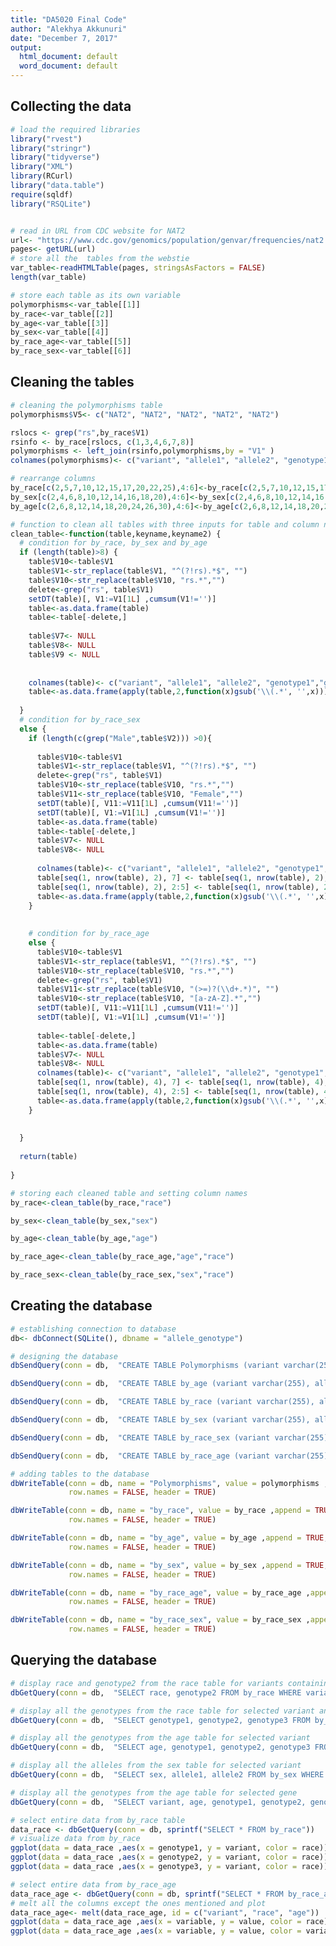 ---
title: "DA5020 Final Code"
author: "Alekhya Akkunuri"
date: "December 7, 2017"
output:
  html_document: default
  word_document: default
---

## Collecting the data

```{r}

# load the required libraries
library("rvest")
library("stringr")
library("tidyverse")
library("XML")
library(RCurl)
library("data.table")
require(sqldf)
library("RSQLite")


# read in URL from CDC website for NAT2
url<- "https://www.cdc.gov/genomics/population/genvar/frequencies/nat2.htm"
pages<- getURL(url)
# store all the  tables from the webstie
var_table<-readHTMLTable(pages, stringsAsFactors = FALSE)
length(var_table)

# store each table as its own variable
polymorphisms<-var_table[[1]]
by_race<-var_table[[2]]
by_age<-var_table[[3]]
by_sex<-var_table[[4]]
by_race_age<-var_table[[5]]
by_race_sex<-var_table[[6]]

```

## Cleaning the tables

```{r}
# cleaning the polymorphisms table
polymorphisms$V5<- c("NAT2", "NAT2", "NAT2", "NAT2", "NAT2") 

rslocs <- grep("rs",by_race$V1)
rsinfo <- by_race[rslocs, c(1,3,4,6,7,8)]
polymorphisms <- left_join(rsinfo,polymorphisms,by = "V1" )
colnames(polymorphisms)<- c("variant", "allele1", "allele2", "genotype1","genotype2", "genotype3","nucleotide_change", "amino_acid_change", "genotyping_method", "gene")

# rearrange columns 
by_race[c(2,5,7,10,12,15,17,20,22,25),4:6]<-by_race[c(2,5,7,10,12,15,17,20,22,25),5:7]
by_sex[c(2,4,6,8,10,12,14,16,18,20),4:6]<-by_sex[c(2,4,6,8,10,12,14,16,18,20),5:7]
by_age[c(2,6,8,12,14,18,20,24,26,30),4:6]<-by_age[c(2,6,8,12,14,18,20,24,26,30),5:7]

# function to clean all tables with three inputs for table and column names
clean_table<-function(table,keyname,keyname2) {
  # condition for by_race, by_sex and by_age   
  if (length(table)>8) {
    table$V10<-table$V1
    table$V1<-str_replace(table$V1, "^(?!rs).*$", "")
    table$V10<-str_replace(table$V10, "rs.*","")
    delete<-grep("rs", table$V1)
    setDT(table)[, V1:=V1[1L] ,cumsum(V1!='')]
    table<-as.data.frame(table)
    table<-table[-delete,]
    
    table$V7<- NULL
    table$V8<- NULL
    table$V9 <- NULL
    
    
    colnames(table)<- c("variant", "allele1", "allele2", "genotype1","genotype2", "genotype3", keyname) 
    table<-as.data.frame(apply(table,2,function(x)gsub('\\(.*', '',x)))
    
  }
  # condition for by_race_sex  
  else {
    if (length(c(grep("Male",table$V2))) >0){
      
      table$V10<-table$V1
      table$V1<-str_replace(table$V1, "^(?!rs).*$", "")
      delete<-grep("rs", table$V1)
      table$V10<-str_replace(table$V10, "rs.*","")
      table$V11<-str_replace(table$V10, "Female","")
      setDT(table)[, V11:=V11[1L] ,cumsum(V11!='')]
      setDT(table)[, V1:=V1[1L] ,cumsum(V1!='')]
      table<-as.data.frame(table)
      table<-table[-delete,]
      table$V7<- NULL
      table$V8<- NULL
      
      colnames(table)<- c("variant", "allele1", "allele2", "genotype1","genotype2", "genotype3", keyname,keyname2)
      table[seq(1, nrow(table), 2), 7] <- table[seq(1, nrow(table), 2), 2]
      table[seq(1, nrow(table), 2), 2:5] <- table[seq(1, nrow(table), 2), 3:6]
      table<-as.data.frame(apply(table,2,function(x)gsub('\\(.*', '',x)))
    }
    
    
    # condition for by_race_age   
    else {
      table$V10<-table$V1
      table$V1<-str_replace(table$V1, "^(?!rs).*$", "")
      table$V10<-str_replace(table$V10, "rs.*","")
      delete<-grep("rs", table$V1)
      table$V11<-str_replace(table$V10, "(>=)?(\\d+.*)", "")
      table$V10<-str_replace(table$V10, "[a-zA-Z].*","")
      setDT(table)[, V11:=V11[1L] ,cumsum(V11!='')]
      setDT(table)[, V1:=V1[1L] ,cumsum(V1!='')]
      
      table<-table[-delete,]
      table<-as.data.frame(table)
      table$V7<- NULL
      table$V8<- NULL
      colnames(table)<- c("variant", "allele1", "allele2", "genotype1","genotype2", "genotype3", keyname,keyname2)
      table[seq(1, nrow(table), 4), 7] <- table[seq(1, nrow(table), 4), 2]
      table[seq(1, nrow(table), 4), 2:5] <- table[seq(1, nrow(table), 4), 3:6]
      table<-as.data.frame(apply(table,2,function(x)gsub('\\(.*', '',x)))
    }
    
    
  }
  
  return(table)
  
}

# storing each cleaned table and setting column names
by_race<-clean_table(by_race,"race")

by_sex<-clean_table(by_sex,"sex")

by_age<-clean_table(by_age,"age")

by_race_age<-clean_table(by_race_age,"age","race")

by_race_sex<-clean_table(by_race_sex,"sex","race")


```

## Creating the database

```{r}

# establishing connection to database
db<- dbConnect(SQLite(), dbname = "allele_genotype")

# designing the database
dbSendQuery(conn = db,  "CREATE TABLE Polymorphisms (variant varchar(255), allele1 varchar(255), allele2 varchar(255), genotype1 varchar(255), genotype2 varchar(255), genotype3 varchar(255), nucleotide_change varchar(255), amino_acid_change varchar(255), genotyping_method varchar(255), gene varchar(255), PRIMARY KEY (variant));")

dbSendQuery(conn = db,  "CREATE TABLE by_age (variant varchar(255), allele1  int, allele2  int, genotype1  int, genotype2 int, genotype3 int, age varchar(255), PRIMARY KEY (variant, age), FOREIGN KEY(variant) REFERENCES Polymorphisms(variant));")

dbSendQuery(conn = db,  "CREATE TABLE by_race (variant varchar(255), allele1 int, allele2 int, genotype1 int, genotype2 int, genotype3 int, race varchar(255), PRIMARY KEY (variant, race), FOREIGN KEY(variant) REFERENCES Polymorphisms(variant));")

dbSendQuery(conn = db,  "CREATE TABLE by_sex (variant varchar(255), allele1 int, allele2 int, genotype1 int, genotype2 int, genotype3 int, sex varchar(255), PRIMARY KEY (variant, sex), FOREIGN KEY(variant) REFERENCES Polymorphisms(variant));")

dbSendQuery(conn = db,  "CREATE TABLE by_race_sex (variant varchar(255), allele1 int, allele2 int, genotype1 int, genotype2 int, genotype3 int, sex varchar(255), race varchar(255),PRIMARY KEY (variant, sex, race), FOREIGN KEY(variant) REFERENCES Polymorphisms(variant));")

dbSendQuery(conn = db,  "CREATE TABLE by_race_age (variant varchar(255), allele1 int, allele2 int, genotype1 int, genotype2 int, genotype3 int, age varchar(255), race varchar(255),PRIMARY KEY (variant, age, race), FOREIGN KEY(variant) REFERENCES Polymorphisms(variant));")

# adding tables to the database
dbWriteTable(conn = db, name = "Polymorphisms", value = polymorphisms ,append = TRUE,
             row.names = FALSE, header = TRUE)

dbWriteTable(conn = db, name = "by_race", value = by_race ,append = TRUE,
             row.names = FALSE, header = TRUE)

dbWriteTable(conn = db, name = "by_age", value = by_age ,append = TRUE,
             row.names = FALSE, header = TRUE)

dbWriteTable(conn = db, name = "by_sex", value = by_sex ,append = TRUE,
             row.names = FALSE, header = TRUE)

dbWriteTable(conn = db, name = "by_race_age", value = by_race_age ,append = TRUE,
             row.names = FALSE, header = TRUE)

dbWriteTable(conn = db, name = "by_race_sex", value = by_race_sex ,append = TRUE,
             row.names = FALSE, header = TRUE)

```

## Querying the database

```{r}

# display race and genotype2 from the race table for variants containing C
dbGetQuery(conn = db,  "SELECT race, genotype2 FROM by_race WHERE variant in (SELECT variant FROM polymorphisms where allele1 = 'C')")

# display all the genotypes from the race table for selected variant and race
dbGetQuery(conn = db,  "SELECT genotype1, genotype2, genotype3 FROM by_race WHERE variant in (SELECT variant FROM polymorphisms where allele1 = 'C' AND variant = 'rs1801280' AND race = 'Mexican American')")

# display all the genotypes from the age table for selected variant
dbGetQuery(conn = db,  "SELECT age, genotype1, genotype2, genotype3 FROM by_age WHERE variant in (SELECT variant FROM polymorphisms where allele1 = 'C' AND variant = 'rs1801280')")

# display all the alleles from the sex table for selected variant
dbGetQuery(conn = db,  "SELECT sex, allele1, allele2 FROM by_sex WHERE variant in (SELECT variant FROM polymorphisms where allele1 = 'C' AND variant = 'rs1801280')")

# display all the genotypes from the age table for selected gene
dbGetQuery(conn = db,  "SELECT variant, age, genotype1, genotype2, genotype3 FROM by_age WHERE variant in (SELECT variant FROM polymorphisms where gene = 'NAT2')")

# select entire data from by_race table
data_race <- dbGetQuery(conn = db, sprintf("SELECT * FROM by_race"))
# visualize data from by_race
ggplot(data = data_race ,aes(x = genotype1, y = variant, color = race)) + geom_point()
ggplot(data = data_race ,aes(x = genotype2, y = variant, color = race)) + geom_point()
ggplot(data = data_race ,aes(x = genotype3, y = variant, color = race)) + geom_point()

# select entire data from by_race_age
data_race_age <- dbGetQuery(conn = db, sprintf("SELECT * FROM by_race_age"))
# melt all the columns except the ones mentioned and plot
data_race_age<- melt(data_race_age, id = c("variant", "race", "age"))
ggplot(data = data_race_age ,aes(x = variable, y = value, color = race)) + geom_point()
ggplot(data = data_race_age ,aes(x = variable, y = value, color = variant)) + geom_point()


```
